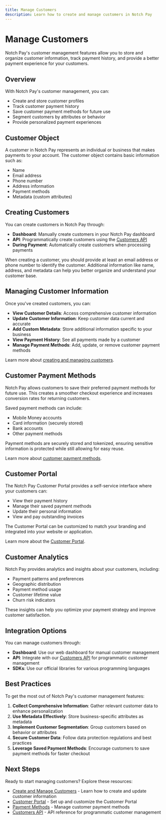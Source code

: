 ```yaml
---
title: Manage Customers
description: Learn how to create and manage customers in Notch Pay
---
```


# Manage Customers

Notch Pay's customer management features allow you to store and organize customer information, track payment history, and provide a better payment experience for your customers.

## Overview

With Notch Pay's customer management, you can:

- Create and store customer profiles
- Track customer payment history
- Save customer payment methods for future use
- Segment customers by attributes or behavior
- Provide personalized payment experiences

## Customer Object

A customer in Notch Pay represents an individual or business that makes payments to your account. The customer object contains basic information such as:

- Name
- Email address
- Phone number
- Address information
- Payment methods
- Metadata (custom attributes)

## Creating Customers

You can create customers in Notch Pay through:

- **Dashboard**: Manually create customers in your Notch Pay dashboard
- **API**: Programmatically create customers using the [Customers API](/api/customers)
- **During Payment**: Automatically create customers when processing payments

When creating a customer, you should provide at least an email address or phone number to identify the customer. Additional information like name, address, and metadata can help you better organize and understand your customer base.

## Managing Customer Information

Once you've created customers, you can:

- **View Customer Details**: Access comprehensive customer information
- **Update Customer Information**: Keep customer data current and accurate
- **Add Custom Metadata**: Store additional information specific to your business
- **View Payment History**: See all payments made by a customer
- **Manage Payment Methods**: Add, update, or remove customer payment methods

Learn more about [creating and managing customers](/docs/customers/create-manage).

## Customer Payment Methods

Notch Pay allows customers to save their preferred payment methods for future use. This creates a smoother checkout experience and increases conversion rates for returning customers.

Saved payment methods can include:

- Mobile Money accounts
- Card information (securely stored)
- Bank accounts
- Other payment methods

Payment methods are securely stored and tokenized, ensuring sensitive information is protected while still allowing for easy reuse.

Learn more about [customer payment methods](/docs/customers/payment-methods).

## Customer Portal

The Notch Pay Customer Portal provides a self-service interface where your customers can:

- View their payment history
- Manage their saved payment methods
- Update their personal information
- View and pay outstanding invoices

The Customer Portal can be customized to match your branding and integrated into your website or application.

Learn more about the [Customer Portal](/docs/customers/customer-portal).

## Customer Analytics

Notch Pay provides analytics and insights about your customers, including:

- Payment patterns and preferences
- Geographic distribution
- Payment method usage
- Customer lifetime value
- Churn risk indicators

These insights can help you optimize your payment strategy and improve customer satisfaction.

## Integration Options

You can manage customers through:

- **Dashboard**: Use our web dashboard for manual customer management
- **API**: Integrate with our [Customers API](/api/customers) for programmatic customer management
- **SDKs**: Use our official libraries for various programming languages

## Best Practices

To get the most out of Notch Pay's customer management features:

1. **Collect Comprehensive Information**: Gather relevant customer data to enhance personalization
2. **Use Metadata Effectively**: Store business-specific attributes as metadata
3. **Implement Customer Segmentation**: Group customers based on behavior or attributes
4. **Secure Customer Data**: Follow data protection regulations and best practices
5. **Leverage Saved Payment Methods**: Encourage customers to save payment methods for faster checkout

## Next Steps

Ready to start managing customers? Explore these resources:

- [Create and Manage Customers](/docs/customers/create-manage) - Learn how to create and update customer information
- [Customer Portal](/docs/customers/customer-portal) - Set up and customize the Customer Portal
- [Payment Methods](/docs/customers/payment-methods) - Manage customer payment methods
- [Customers API](/api/customers) - API reference for programmatic customer management